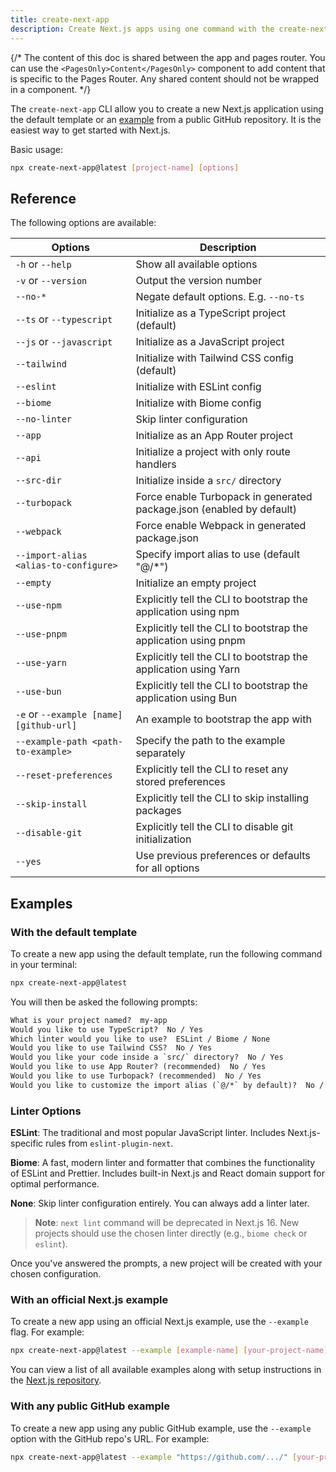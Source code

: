 ```yaml
---
title: create-next-app
description: Create Next.js apps using one command with the create-next-app CLI.
---
```


{/* The content of this doc is shared between the app and pages router. You can use the `<PagesOnly>Content</PagesOnly>` component to add content that is specific to the Pages Router. Any shared content should not be wrapped in a component. */}

The `create-next-app` CLI allow you to create a new Next.js application using the default template or an [example](https://github.com/vercel/next.js/tree/canary/examples) from a public GitHub repository. It is the easiest way to get started with Next.js.

Basic usage:

```bash filename="Terminal"
npx create-next-app@latest [project-name] [options]
```

## Reference

The following options are available:

| Options                                 | Description                                                           |
| --------------------------------------- | --------------------------------------------------------------------- |
| `-h` or `--help`                        | Show all available options                                            |
| `-v` or `--version`                     | Output the version number                                             |
| `--no-*`                                | Negate default options. E.g. `--no-ts`                                |
| `--ts` or `--typescript`                | Initialize as a TypeScript project (default)                          |
| `--js` or `--javascript`                | Initialize as a JavaScript project                                    |
| `--tailwind`                            | Initialize with Tailwind CSS config (default)                         |
| `--eslint`                              | Initialize with ESLint config                                         |
| `--biome`                               | Initialize with Biome config                                          |
| `--no-linter`                           | Skip linter configuration                                             |
| `--app`                                 | Initialize as an App Router project                                   |
| `--api`                                 | Initialize a project with only route handlers                         |
| `--src-dir`                             | Initialize inside a `src/` directory                                  |
| `--turbopack`                           | Force enable Turbopack in generated package.json (enabled by default) |
| `--webpack`                             | Force enable Webpack in generated package.json                        |
| `--import-alias <alias-to-configure>`   | Specify import alias to use (default "@/\*")                          |
| `--empty`                               | Initialize an empty project                                           |
| `--use-npm`                             | Explicitly tell the CLI to bootstrap the application using npm        |
| `--use-pnpm`                            | Explicitly tell the CLI to bootstrap the application using pnpm       |
| `--use-yarn`                            | Explicitly tell the CLI to bootstrap the application using Yarn       |
| `--use-bun`                             | Explicitly tell the CLI to bootstrap the application using Bun        |
| `-e` or `--example [name] [github-url]` | An example to bootstrap the app with                                  |
| `--example-path <path-to-example>`      | Specify the path to the example separately                            |
| `--reset-preferences`                   | Explicitly tell the CLI to reset any stored preferences               |
| `--skip-install`                        | Explicitly tell the CLI to skip installing packages                   |
| `--disable-git`                         | Explicitly tell the CLI to disable git initialization                 |
| `--yes`                                 | Use previous preferences or defaults for all options                  |

## Examples

### With the default template

To create a new app using the default template, run the following command in your terminal:

```bash filename="Terminal"
npx create-next-app@latest
```

You will then be asked the following prompts:

```txt filename="Terminal"
What is your project named?  my-app
Would you like to use TypeScript?  No / Yes
Which linter would you like to use?  ESLint / Biome / None
Would you like to use Tailwind CSS?  No / Yes
Would you like your code inside a `src/` directory?  No / Yes
Would you like to use App Router? (recommended)  No / Yes
Would you like to use Turbopack? (recommended)  No / Yes
Would you like to customize the import alias (`@/*` by default)?  No / Yes
```

### Linter Options

**ESLint**: The traditional and most popular JavaScript linter. Includes Next.js-specific rules from `eslint-plugin-next`.

**Biome**: A fast, modern linter and formatter that combines the functionality of ESLint and Prettier. Includes built-in Next.js and React domain support for optimal performance.

**None**: Skip linter configuration entirely. You can always add a linter later.

> **Note**: `next lint` command will be deprecated in Next.js 16. New projects should use the chosen linter directly (e.g., `biome check` or `eslint`).

Once you've answered the prompts, a new project will be created with your chosen configuration.

### With an official Next.js example

To create a new app using an official Next.js example, use the `--example` flag. For example:

```bash filename="Terminal"
npx create-next-app@latest --example [example-name] [your-project-name]
```

You can view a list of all available examples along with setup instructions in the [Next.js repository](https://github.com/vercel/next.js/tree/canary/examples).

### With any public GitHub example

To create a new app using any public GitHub example, use the `--example` option with the GitHub repo's URL. For example:

```bash filename="Terminal"
npx create-next-app@latest --example "https://github.com/.../" [your-project-name]
```
